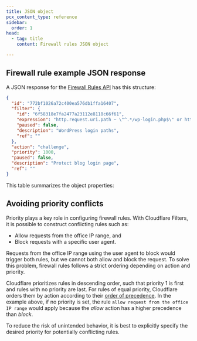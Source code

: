 ```yaml
---
title: JSON object
pcx_content_type: reference
sidebar:
  order: 1
head:
  - tag: title
    content: Firewall rules JSON object

---
```


## Firewall rule example JSON response

A JSON response for the [Firewall Rules API](/api/operations/firewall-rules-list-firewall-rules) has this structure:

```json
{
  "id": "772bf1026a72c400ea576db1ffa16407",
  "filter": {
    "id": "6f58318e7fa2477a23112e8118c66f61",
    "expression": "http.request.uri.path ~ \"^.*/wp-login.php$\" or http.request.uri.path ~ \"^.*/xmlrpc.php$\"",
    "paused": false,
    "description": "WordPress login paths",
    "ref": ""
  },
  "action": "challenge",
  "priority": 1000,
  "paused": false,
  "description": "Protect blog login page",
  "ref": ""
}
```

This table summarizes the object properties:



## Avoiding priority conflicts

Priority plays a key role in configuring firewall rules. With Cloudflare Filters, it is possible to construct conflicting rules such as:

* Allow requests from the office IP range, and
* Block requests with a specific user agent.

Requests from the office IP range using the user agent to block would trigger both rules, but we cannot both allow and block the request. To solve this problem, firewall rules follows a strict ordering depending on action and priority.

Cloudflare prioritizes rules in descending order, such that priority 1 is first and rules with no priority are last. For rules of equal priority, Cloudflare orders them by action according to their [order of precedence](/firewall/cf-firewall-rules/actions/#supported-actions). In the example above, if no priority is set, the rule `allow request from the office IP range` would apply because the *allow* action has a higher precedence than *block*.

To reduce the risk of unintended behavior, it is best to explicitly specify the desired priority for potentially conflicting rules.
